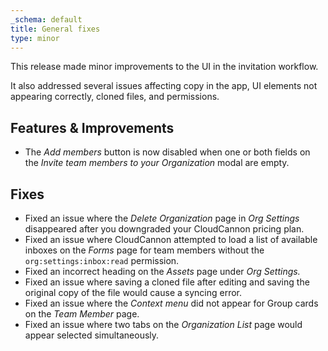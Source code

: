 ```yaml
---
_schema: default
title: General fixes
type: minor
---
```

This release made minor improvements to the UI in the invitation workflow.

It also addressed several issues affecting copy in the app, UI elements not appearing correctly, cloned files, and permissions.

## Features & Improvements

* The *Add members* button is now disabled when one or both fields on the *Invite team members to your Organization* modal are empty.

## Fixes

* Fixed an issue where the *Delete Organization* page in *Org Settings* disappeared after you downgraded your CloudCannon pricing plan.
* Fixed an issue where CloudCannon attempted to load a list of available inboxes on the *Forms* page for team members without the `org:settings:inbox:read` permission.
* Fixed an incorrect heading on the *Assets* page under *Org Settings.*
* Fixed an issue where saving a cloned file after editing and saving the original copy of the file would cause a syncing error.
* Fixed an issue where the *Context menu* did not appear for Group cards on the *Team Member* page.
* Fixed an issue where two tabs on the *Organization List* page would appear selected simultaneously.